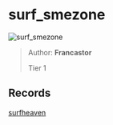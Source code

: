 
# surf_smezone

![surf_smezone](https://raw.githubusercontent.com/Sayt123/SurfMapPics/Maps-and-bonuses/csgo/surf_smezone.jpg)

> Author: **Francastor**
>
> Tier 1

## Records

[surfheaven](https://surfheaven.eu/map/surf_smezone)
